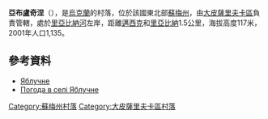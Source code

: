 {{coord|50|18|7|N|35|14|39|E|scale:100000_region:UA|display=title}}



'''亞布盧奇涅'''（{{lang-uk|Яблучне}}），是[[烏克蘭|烏克蘭]]的村落，位於該國東北部[[蘇梅州|蘇梅州]]，由[[大皮薩里夫卡區|大皮薩里夫卡區]]負責管轄，處於[[里亞比納河|里亞比納河]]左岸，距離[[邁西克_(大皮薩里夫卡區)|邁西克]]和[[里亞比納|里亞比納]]1.5公里，海拔高度117米，2001年人口1,135。

==參考資料==
* [http://w1.c1.rada.gov.ua/pls/z7502/A005?rdat1=02.02.2010&rf7571=28854 Яблучне]{{dead link|date=2017年11月 |bot=InternetArchiveBot |fix-attempted=yes }}
* [http://weather.in.ua/ua/symskaja/29448 Погода в селі Яблучне] {{Wayback|url=http://weather.in.ua/ua/symskaja/29448 |date=20160305101715 }}

{{DEFAULTSORT:Яблучне}}
[[Category:蘇梅州村落|Category:蘇梅州村落]]
[[Category:大皮薩里夫卡區村落|Category:大皮薩里夫卡區村落]]


{{Sumy-geo-stub}}